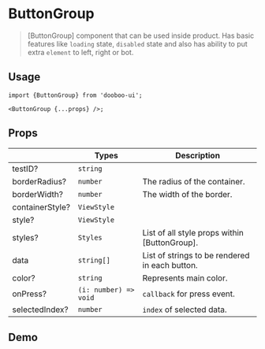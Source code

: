 

<Meta title="Components/ButtonGroup" />

# ButtonGroup

> [ButtonGroup] component that can be used inside product. Has basic features like `loading` state, `disabled` state and also has ability to put extra `element` to left, right or bot.

## Usage

```tsx
import {ButtonGroup} from 'dooboo-ui';

<ButtonGroup {...props} />;
```

## Props

|                 | Types                 | Description                                    |
| --------------- | --------------------- | ---------------------------------------------- |
| testID?         | `string`              |                                                |
| borderRadius?   | `number`              | The radius of the container.                   |
| borderWidth?    | `number`              | The width of the border.                       |
| containerStyle? | `ViewStyle`           |                                                |
| style?          | `ViewStyle`           |                                                |
| styles?         | `Styles`              | List of all style props within [ButtonGroup].  |
| data            | `string[]`            | List of strings to be rendered in each button. |
| color?          | `string`              | Represents main color.                         |
| onPress?        | `(i: number) => void` | `callback` for press event.                    |
| selectedIndex?  | `number`              | `index` of selected data.                      |

## Demo

###

<ButtonGroup/>
